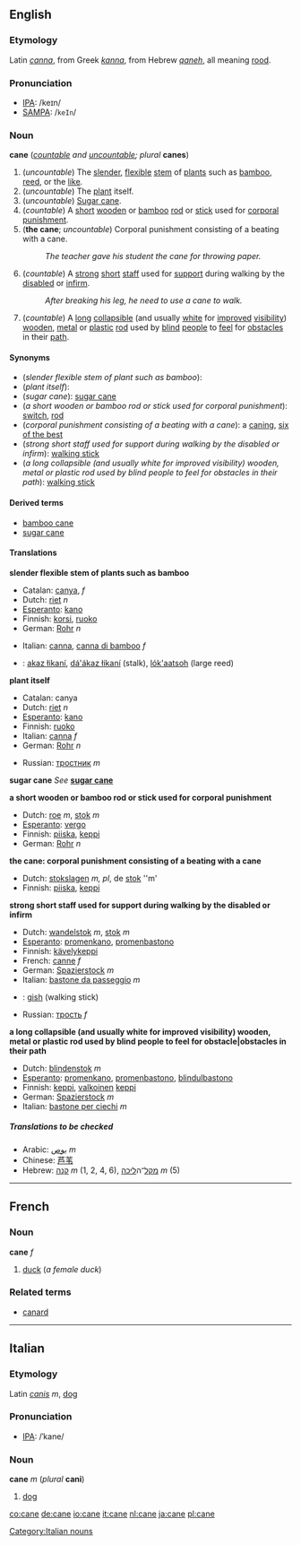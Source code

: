 ==English==
===Etymology===
Latin ''[[canna]]'', from Greek ''[[kanna]]'', from Hebrew ''[[qaneh]]'', all meaning [[rood]].

===Pronunciation===
*[[IPA]]: /keɪn/
*[[SAMPA]]: /<tt>keIn</tt>/

===Noun===
'''cane''' (''[[countable]] and [[uncountable]]; plural'' '''canes''')

#(''uncountable'') The [[slender]], [[flexible]] [[stem]] of [[plant]]s such as [[bamboo]], [[reed]], or the [[like]].
#(''uncountable'') The [[plant]] itself.
#(''uncountable'') [[Sugar cane]].
#(''countable'') A [[short]] [[wooden]] or [[bamboo]] [[rod]] or [[stick]] used for [[corporal punishment]].
#('''the cane'''; ''uncountable'') Corporal punishment consisting of a beating with a cane.
#:''The teacher gave his student the cane for throwing paper.''
#(''countable'') A [[strong]] [[short]] [[staff]] used for [[support]] during walking by the [[disabled]] or [[infirm]].
#:''After breaking his leg, he need to use a cane to walk.''
#(''countable'') A [[long]] [[collapsible]] (and usually [[white]] for [[improved]] [[visibility]]) [[wooden]], [[metal]] or [[plastic]] [[rod]] used by [[blind]] [[people]] to [[feel]] for [[obstacle|obstacles]] in their [[path]].

====Synonyms====
*(''slender flexible stem of plant such as bamboo''):
*(''plant itself''):
*(''sugar cane''): [[sugar cane]]
*(''a short wooden or bamboo rod or stick used for corporal punishment''): [[switch]], [[rod]]
*(''corporal punishment consisting of a beating with a cane''): a [[caning]], [[six of the best]]
*(''strong short staff used for support during walking by the disabled or infirm''): [[walking stick]]
*(''a long collapsible (and usually white for improved visibility) wooden, metal or plastic rod used by blind people to feel for obstacles in their path''): [[walking stick]]

====Derived terms====
*[[bamboo cane]]
*[[sugar cane]]

====Translations====

'''slender flexible stem of plants such as bamboo'''
{{top}}
*Catalan: [[canya]], ''f''
*Dutch: [[riet]] ''n''
*[[Esperanto]]: [[kano]]
*Finnish: [[korsi]], [[ruoko]]
*German: [[Rohr]] ''n''
<!--Put translations for languages from A to I here-->
*Italian: [[canna]], [[canna di bamboo]] ''f'' 
{{mid}}
<!--Put translations for languages from J to Z here-->
*{{nv}}: [[akaz łikaní]], [[dá'ákaz łikaní]] (stalk), [[lók'aatsoh]] (large reed) 
{{bottom}}

'''plant itself'''
{{top}}
<!--Put translations for languages from A to I here-->
*Catalan: canya
*Dutch: [[riet]] ''n''
*[[Esperanto]]: [[kano]]
*Finnish: [[ruoko]]
*Italian: [[canna]] ''f''
*German: [[Rohr]] ''n''
{{mid}}
<!--Put translations for languages from J to Z here-->
*Russian: [[тростник]] ''m''
{{bottom}}

'''sugar cane'''
''See'' '''[[sugar cane]]'''

'''a short wooden or bamboo rod or stick used for corporal punishment'''
{{top}}
<!--Put translations for languages from A to I here-->
*Dutch: [[roe]] ''m'', [[stok]] ''m''
*[[Esperanto]]: [[vergo]]
*Finnish: [[piiska]], [[keppi]]
*German: [[Rohr]] ''n''
{{mid}}
<!--Put translations for languages from J to Z here-->
{{bottom}}

'''the cane: corporal punishment consisting of a beating with a cane'''
{{top}}
<!--Put translations for languages from A to I here-->
*Dutch: [[stokslagen]] ''m, pl'', de [[stok]] ''m' 
*Finnish: [[piiska]], [[keppi]]
{{mid}}
<!--Put translations for languages from J to Z here-->
{{bottom}}

'''strong short staff used for support during walking by the disabled or infirm'''
{{top}}
<!--Put translations for languages from A to I here-->
*Dutch: [[wandelstok]] ''m'', [[stok]] ''m''
*[[Esperanto]]: [[promenkano]], [[promenbastono]]
*Finnish: [[kävelykeppi]]
*French: [[canne]] ''f''
*German: [[Spazierstock]] ''m''
*Italian: [[bastone da passeggio]] ''m''
{{mid}}
<!--Put translations for languages from J to Z here-->
*{{nv}}: [[gish]] (walking stick)
*Russian: [[трость]] ''f''
{{bottom}}

'''a long collapsible (and usually white for improved visibility) wooden, metal or plastic rod used by blind people to feel for obstacle|obstacles in their path'''
{{top}}
<!--Put translations for languages from A to I here-->
*Dutch: [[blindenstok]] ''m''
*[[Esperanto]]: [[promenkano]], [[promenbastono]], [[blindulbastono]]
*Finnish: [[keppi]], [[valkoinen]] [[keppi]]
*German: [[Spazierstock]] ''m''
*Italian: [[bastone per ciechi]] ''m''
{{mid}}
<!--Put translations for languages from J to Z here-->
{{bottom}}

=====Translations to be checked=====
<!--Remove this section once all of the translations below have been moved into the tables above.-->
{{checktrans}}

*Arabic: [[بوص]] ''m''
*Chinese: [[芦苇]] 
*Hebrew: [[קנה]] ''m'' (1, 2, 4, 6), [[ מקל]]־ה[[ליכה]] ''m'' (5)


----

==French==
===Noun===
'''cane''' ''f''

#[[duck]] (''a female duck'')

===Related terms===
*[[canard]]

----
==Italian==
===Etymology===
Latin ''[[canis]]'' ''m'', [[dog]]

===Pronunciation===
*[[w:IPA|IPA]]: /ˈkane/

===Noun===
'''cane''' ''m'' (''plural'' '''cani''')

#[[dog]]
[[Category:Italian nouns]]
[[co:cane]]
[[de:cane]]
[[io:cane]]
[[it:cane]]
[[nl:cane]]
[[ja:cane]]
[[pl:cane]]